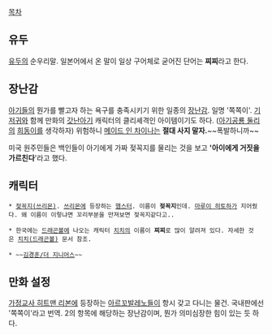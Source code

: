 [[목차]]

== 유두 ==
[[유두]]의 순우리말. 일본어에서 온 말이 일상 구어체로 굳어진 단어는 '''찌찌'''라고 한다.

== 장난감 ==
[[아기]]들의 뭔가를 빨고자 하는 욕구를 충족시키기 위한 일종의 [[장난감]]. 일명 '쪽쪽이'. [[기저귀]]와 함께 만화의 [[갓난아기]] 캐릭터의 클리셰격인 아이템이기도 하다. ([[아기공룡 둘리]]의 [[희동이]]를 생각하자)
위험하니 [[메이드 인 차이나]]는 '''절대 사지 말자.'''~~폭발하니까~~

미국 원주민들은 백인들이 아기에게 가짜 젖꼭지를 물리는 것을 보고 ''''아이에게 거짓을 가르친다''''라고 했다.

== 캐릭터 ==
 * [[젖꼭지(쓰리몬)]]. [[쓰리몬]]에 등장하는 [[햄스터]]. 이름이 '''젖꼭지'''인데. [[마루이 히토하]]가 지어줬다. 왜 이름이 이렇냐면 꼬리부분을 만져보면 젖꼭지같다고..

 * 한국에는 [[드래곤볼]]에 나오는 캐릭터 [[치치]]의 이름이 '''찌찌'''로 많이 알려져 있다. 자세한 것은 [[치치(드래곤볼)]] 문서 참조.

 * ~~[[김경훈/더 지니어스]]~~

== 만화 설정 ==
[[가정교사 히트맨 리본]]에 등장하는 [[아르꼬발레노]]들이 항시 갖고 다니는 물건. 국내판에선 '쪽쪽이'라고 번역. 2의 항목에 해당하는 장난감이며, 뭔가 의미심장한 힘이 있는 듯 하다.
